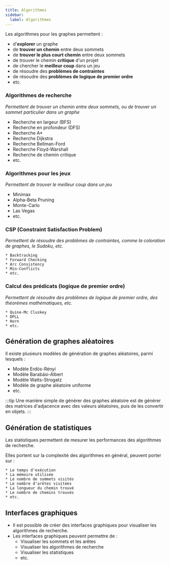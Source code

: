 ```yaml
---
title: Algorithmes
sidebar:
  label: Algorithmes
---
```



<Slide title="Algorithmes">

Les algorithmes pour les graphes permettent :

* d'**explorer** un graphe
* de **trouver un chemin** entre deux sommets
* de **trouver le plus court chemin** entre deux sommets
* de trouver le chemin **critique** d'un projet
* de chercher le **meilleur coup** dans un jeu
* de résoudre des **problèmes de contraintes**
* de résoudre des **problèmes de logique de premier ordre**
* etc.

</Slide>
<Slide>

### Algorithmes de recherche

_Permettent de trouver un chemin entre deux sommets, ou de trouver un sommet particulier dans un graphe_

  * Recherche en largeur (BFS)
  * Recherche en profondeur (DFS)
  * Recherche A\*
  * Recherche Dijkstra
  * Recherche Bellman-Ford
  * Recherche Floyd-Warshall
  * Recherche de chemin critique
  * etc.

</Slide>
<Slide>

### Algorithmes pour les jeux

_Permettent de trouver le meilleur coup dans un jeu_

  * Minimax
  * Alpha-Beta Pruning
  * Monte-Carlo
  * Las Vegas
  * etc.

</Slide>
<Slide>

### CSP (Constraint Satisfaction Problem)

_Permettent de résoudre des problèmes de contraintes, comme la coloration de graphes, le Sudoku, etc._

    * Backtracking
    * Forward Checking
    * Arc Consistency
    * Min-Conflicts
    * etc.

</Slide>
<Slide>

### Calcul des prédicats (logique de premier ordre)

_Permettent de résoudre des problèmes de logique de premier ordre, des théorèmes mathématiques, etc._

    * Quine-Mc Cluskey
    * DPLL
    * Horn
    * etc.

</Slide>
<Slide>

## Génération de graphes aléatoires

Il existe plusieurs modèles de génération de graphes aléatoires, parmi lesquels :

  * Modèle Erdös-Rényi
  * Modèle Barabási-Albert
  * Modèle Watts-Strogatz
  * Modèle de graphe aléatoire uniforme
  * etc.

:::tip
Une manière simple de générer des graphes aléatoire est de générer des matrices d'adjacence avec des valeurs aléatoires, puis de les convertir en objets.
:::

</Slide>
<Slide>

## Génération de statistiques

Les statistiques permettent de mesurer les performances des algorithmes de recherche.

Elles portent sur la complexité des algorithmes en général, peuvent porter sur :

    * Le temps d'exécution
    * La mémoire utilisée
    * Le nombre de sommets visités
    * Le nombre d'arêtes visitées
    * La longueur du chemin trouvé
    * Le nombre de chemins trouvés
    * etc.

</Slide>
<Slide>

## Interfaces graphiques

* Il est possible de créer des interfaces graphiques pour visualiser les algorithmes de recherche.
* Les interfaces graphiques peuvent permettre de :
  * Visualiser les sommets et les arêtes
  * Visualiser les algorithmes de recherche
  * Visualiser les statistiques
  * etc.

</Slide>